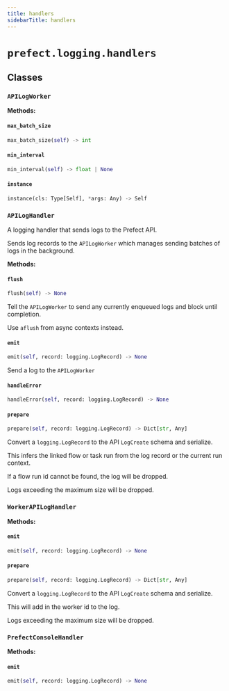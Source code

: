```yaml
---
title: handlers
sidebarTitle: handlers
---
```


# `prefect.logging.handlers`

## Classes

### `APILogWorker` <sup><a href="https://github.com/PrefectHQ/prefect/blob/main/src/prefect/logging/handlers.py#L52" target="_blank"><Icon icon="github" size="14" /></a></sup>

**Methods:**

#### `max_batch_size` <sup><a href="https://github.com/PrefectHQ/prefect/blob/main/src/prefect/logging/handlers.py#L54" target="_blank"><Icon icon="github" size="14" /></a></sup>

```python
max_batch_size(self) -> int
```

#### `min_interval` <sup><a href="https://github.com/PrefectHQ/prefect/blob/main/src/prefect/logging/handlers.py#L62" target="_blank"><Icon icon="github" size="14" /></a></sup>

```python
min_interval(self) -> float | None
```

#### `instance` <sup><a href="https://github.com/PrefectHQ/prefect/blob/main/src/prefect/logging/handlers.py#L84" target="_blank"><Icon icon="github" size="14" /></a></sup>

```python
instance(cls: Type[Self], *args: Any) -> Self
```

### `APILogHandler` <sup><a href="https://github.com/PrefectHQ/prefect/blob/main/src/prefect/logging/handlers.py#L98" target="_blank"><Icon icon="github" size="14" /></a></sup>


A logging handler that sends logs to the Prefect API.

Sends log records to the `APILogWorker` which manages sending batches of logs in
the background.


**Methods:**

#### `flush` <sup><a href="https://github.com/PrefectHQ/prefect/blob/main/src/prefect/logging/handlers.py#L106" target="_blank"><Icon icon="github" size="14" /></a></sup>

```python
flush(self) -> None
```

Tell the `APILogWorker` to send any currently enqueued logs and block until
completion.

Use `aflush` from async contexts instead.


#### `emit` <sup><a href="https://github.com/PrefectHQ/prefect/blob/main/src/prefect/logging/handlers.py#L143" target="_blank"><Icon icon="github" size="14" /></a></sup>

```python
emit(self, record: logging.LogRecord) -> None
```

Send a log to the `APILogWorker`


#### `handleError` <sup><a href="https://github.com/PrefectHQ/prefect/blob/main/src/prefect/logging/handlers.py#L161" target="_blank"><Icon icon="github" size="14" /></a></sup>

```python
handleError(self, record: logging.LogRecord) -> None
```

#### `prepare` <sup><a href="https://github.com/PrefectHQ/prefect/blob/main/src/prefect/logging/handlers.py#L184" target="_blank"><Icon icon="github" size="14" /></a></sup>

```python
prepare(self, record: logging.LogRecord) -> Dict[str, Any]
```

Convert a `logging.LogRecord` to the API `LogCreate` schema and serialize.

This infers the linked flow or task run from the log record or the current
run context.

If a flow run id cannot be found, the log will be dropped.

Logs exceeding the maximum size will be dropped.


### `WorkerAPILogHandler` <sup><a href="https://github.com/PrefectHQ/prefect/blob/main/src/prefect/logging/handlers.py#L256" target="_blank"><Icon icon="github" size="14" /></a></sup>

**Methods:**

#### `emit` <sup><a href="https://github.com/PrefectHQ/prefect/blob/main/src/prefect/logging/handlers.py#L257" target="_blank"><Icon icon="github" size="14" /></a></sup>

```python
emit(self, record: logging.LogRecord) -> None
```

#### `prepare` <sup><a href="https://github.com/PrefectHQ/prefect/blob/main/src/prefect/logging/handlers.py#L265" target="_blank"><Icon icon="github" size="14" /></a></sup>

```python
prepare(self, record: logging.LogRecord) -> Dict[str, Any]
```

Convert a `logging.LogRecord` to the API `LogCreate` schema and serialize.

This will add in the worker id to the log.

Logs exceeding the maximum size will be dropped.


### `PrefectConsoleHandler` <sup><a href="https://github.com/PrefectHQ/prefect/blob/main/src/prefect/logging/handlers.py#L294" target="_blank"><Icon icon="github" size="14" /></a></sup>

**Methods:**

#### `emit` <sup><a href="https://github.com/PrefectHQ/prefect/blob/main/src/prefect/logging/handlers.py#L334" target="_blank"><Icon icon="github" size="14" /></a></sup>

```python
emit(self, record: logging.LogRecord) -> None
```

